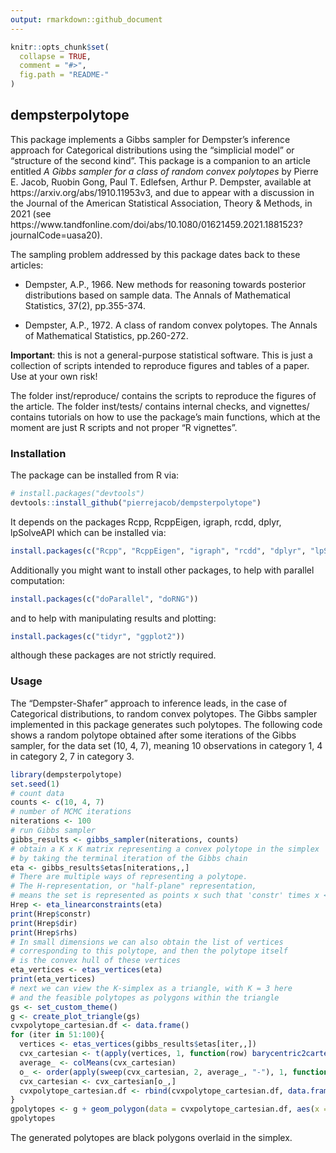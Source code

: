 ```yaml
---
output: rmarkdown::github_document
---
```

```r
knitr::opts_chunk$set(
  collapse = TRUE,
  comment = "#>",
  fig.path = "README-"
)
```

## dempsterpolytope

This package 
implements a Gibbs sampler for Dempster's inference approach for Categorical distributions
using the "simplicial model" or 
"structure of the second kind". This package is a companion to an article 
entitled _A Gibbs sampler for a class of random convex polytopes_
by Pierre E. Jacob, Ruobin Gong, Paul T. Edlefsen, Arthur P. Dempster, available at https://arxiv.org/abs/1910.11953v3,
and due to appear with a discussion in the Journal of the American Statistical Association, Theory & Methods, in 2021 (see https://www.tandfonline.com/doi/abs/10.1080/01621459.2021.1881523?journalCode=uasa20).

The sampling problem addressed by this package dates back to these articles:

* Dempster, A.P., 1966. New methods for reasoning towards posterior distributions based on sample data. The Annals of Mathematical Statistics, 37(2), pp.355-374.

* Dempster, A.P., 1972. A class of random convex polytopes. The Annals of Mathematical Statistics, pp.260-272.



**Important**: this is not a general-purpose statistical software. This is just a collection of scripts intended to reproduce figures and tables of a paper. Use at your own risk!

The folder inst/reproduce/ contains the scripts to reproduce the figures of the article.
The folder inst/tests/ contains internal checks, and vignettes/ contains tutorials on
how to use the package's main functions, which at the moment are just R scripts and not proper "R vignettes".

### Installation

The package can be installed from R via:
```r
# install.packages("devtools")
devtools::install_github("pierrejacob/dempsterpolytope")
```
It depends on the packages Rcpp, RcppEigen, igraph, rcdd, dplyr, lpSolveAPI which can be installed via:
```r
install.packages(c("Rcpp", "RcppEigen", "igraph", "rcdd", "dplyr", "lpSolveAPI"))
```

Additionally you might want to install other packages, to help with parallel computation:
```r
install.packages(c("doParallel", "doRNG"))
```
and to help with manipulating results and plotting:
```r
install.packages(c("tidyr", "ggplot2"))
```
although these packages are not strictly required.

### Usage

The "Dempster-Shafer" approach to inference leads, in the case of Categorical distributions,
to random convex polytopes. The Gibbs sampler implemented in this package generates such polytopes.
The following code shows a random polytope obtained after some iterations of the Gibbs sampler,
for the data set (10, 4, 7), meaning 10 observations in category 1, 4 in category 2, 7 in category 3.

```r
library(dempsterpolytope)
set.seed(1)
# count data
counts <- c(10, 4, 7)
# number of MCMC iterations
niterations <- 100
# run Gibbs sampler
gibbs_results <- gibbs_sampler(niterations, counts)
# obtain a K x K matrix representing a convex polytope in the simplex
# by taking the terminal iteration of the Gibbs chain
eta <- gibbs_results$etas[niterations,,]
# There are multiple ways of representing a polytope.
# The H-representation, or "half-plane" representation,
# means the set is represented as points x such that 'constr' times x <= 'rhs' 
Hrep <- eta_linearconstraints(eta)
print(Hrep$constr)
print(Hrep$dir)
print(Hrep$rhs)
# In small dimensions we can also obtain the list of vertices
# corresponding to this polytope, and then the polytope itself
# is the convex hull of these vertices
eta_vertices <- etas_vertices(eta)
print(eta_vertices)
# next we can view the K-simplex as a triangle, with K = 3 here
# and the feasible polytopes as polygons within the triangle
gs <- set_custom_theme()
g <- create_plot_triangle(gs)
cvxpolytope_cartesian.df <- data.frame()
for (iter in 51:100){
  vertices <- etas_vertices(gibbs_results$etas[iter,,])
  cvx_cartesian <- t(apply(vertices, 1, function(row) barycentric2cartesian(row, gs$v_cartesian)))
  average_ <- colMeans(cvx_cartesian)
  o_ <- order(apply(sweep(cvx_cartesian, 2, average_, "-"), 1, function(v) atan2(v[2], v[1])))
  cvx_cartesian <- cvx_cartesian[o_,]
  cvxpolytope_cartesian.df <- rbind(cvxpolytope_cartesian.df, data.frame(cvx_cartesian, iter = iter))
}
gpolytopes <- g + geom_polygon(data = cvxpolytope_cartesian.df, aes(x = X1, y = X2, group = iter), size = 0.25, alpha = .2, fill = 'black', colour = 'black')
gpolytopes
```

The generated polytopes are black polygons overlaid in the simplex.
